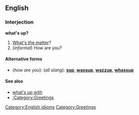 ==English==
===Interjection===
[[Category:English idioms]]
'''what's up?'''

#[[What's the matter]]?
#(''informal'') How are you?

====Alternative forms====
*(''how are you''): (''all slang''): '''[[sup]]''', '''[[wassup]]''', '''[[wazzup]]''', '''[[whassup]]'''

====See also====
*[[what's up with]]
*[[:Category:Greetings]]

[[Category:Greetings]]